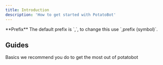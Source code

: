 ```yaml
---
title: Introduction
description: 'How to get started with PotatoBot'
---
```


<Info>
  **Prefix** The default prefix is `,`, to change this use `,prefix (symbol)`.
</Info>

## Guides

<CardGroup cols={2}>
  <Card title="Setup" icon="screwdriver-wrench" href="/v2/basics">
    Basics we recommend you do to get the most out of potatobot
  </Card>
</CardGroup>